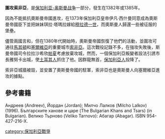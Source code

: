 '''圍攻索非亞'''，是[[保加利亚-奥斯曼战争|保加利亚-奥斯曼战争]]一部分，發生在1382年或1385年。

因為不能抵抗奧斯曼帝國進攻，在1373年保加利亞皇帝伊凡·西什曼同意成為奧斯曼帝國臣下並把妹妹琪拉·塔瑪拉嫁給[[穆拉德一世|穆拉德一世]]，而奧斯曼人歸還一些被征服的堡壘。

儘管兩國言和，但在1380年代開始時，奧斯曼帝國恢復了他們的活動，並圍攻可通往[[馬其頓|馬其頓]]和[[塞爾維亞|塞爾維亞]]的重要城市[[索非亞|索非亞]]。這次戰役記錄不多，在強攻失敗後，斯曼帝國司令拉拉沙希欣[[帕夏|帕夏]]考慮放棄攻城，然而，一個保加利亞叛變者設法引誘市長雅努卡出城，使[[土耳其人|土耳其人]]抓住了他。因群龍無首，[[保加利亞人|保加利亞人]]投降了。

索非亞城牆被毀，並安置了奧斯曼帝國的駐軍，索非亞也是奧斯曼人向塞爾維亞進攻的據點。

==參考書籍==
Андреев (Andreev), Йордан (Jordan); Милчо Лалков (Milcho Lalkov) (1996). Българските ханове и царе (The Bulgarian Khans and Tsars) (in Bulgarian). Велико Търново (Veliko Tarnovo): Абагар (Abagar). ISBN 954-427-216-X. 

{{鄂圖曼帝國主要圍城戰}}
[[category:保加利亞戰爭|category:保加利亞戰爭]]